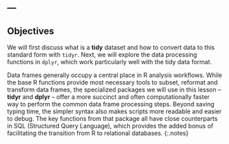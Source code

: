 ---
---

## Objectives

We will first discuss what is a **tidy** dataset and how to convert data to this standard form with `tidyr`.
Next, we will explore the data processing functions in `dplyr`, which work particularly well with the tidy data format.

Data frames generally occupy a central place in R analysis workflows.
While the base R functions provide most necessary tools to subset, reformat and transform data frames, the specialized packages we will use in this lesson -- **tidyr** and **dplyr** -- offer a more succinct and often computationally faster way to perform the common data frame processing steps.
Beyond saving typing time, the simpler syntax also makes scripts more readable and easier to debug.
The key functions from that package all have close counterparts in SQL (Structured Query Language), which provides the added bonus of facilitating the transition from R to relational databases.
{:.notes}
